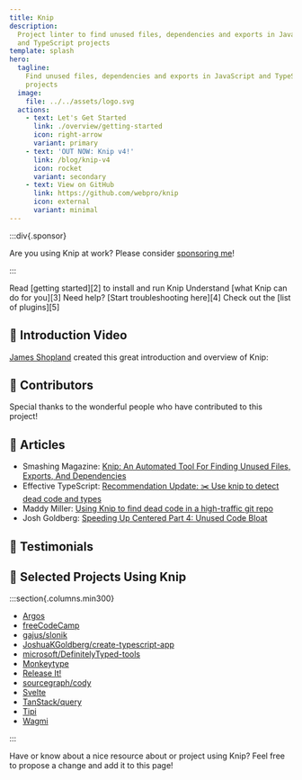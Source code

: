 ```yaml
---
title: Knip
description:
  Project linter to find unused files, dependencies and exports in JavaScript
  and TypeScript projects
template: splash
hero:
  tagline:
    Find unused files, dependencies and exports in JavaScript and TypeScript
    projects
  image:
    file: ../../assets/logo.svg
  actions:
    - text: Let's Get Started
      link: ./overview/getting-started
      icon: right-arrow
      variant: primary
    - text: 'OUT NOW: Knip v4!'
      link: /blog/knip-v4
      icon: rocket
      variant: secondary
    - text: View on GitHub
      link: https://github.com/webpro/knip
      icon: external
      variant: minimal
---
```



:::div{.sponsor}

Are you using Knip at work? Please consider [sponsoring me][1]!

:::

<CardGrid stagger>
  <Card title="Getting Started" icon="rocket">
    Read [getting started][2] to install and run Knip
  </Card>
  <Card title="Why Use Knip?" icon="approve-check">
    Understand [what Knip can do for you][3]
  </Card>
  <Card title="Troubleshooting" icon="warning">
    Need help? [Start troubleshooting here][4]
  </Card>
  <Card title="Plugins" icon="list-format">
    Check out the [list of plugins][5]
  </Card>
</CardGrid>

## 🧡 Introduction Video

[James Shopland](https://www.jamesshopland.com) created this great introduction
and overview of Knip:

<YouTube id="uhEkgWt-pUM" />

## 🧡 Contributors

Special thanks to the wonderful people who have contributed to this project!

<Contributors />

## 🧡 Articles

- Smashing Magazine: [Knip: An Automated Tool For Finding Unused Files, Exports,
  And Dependencies][6]
- Effective TypeScript: [Recommendation Update: ✂️ Use knip to detect dead code
  and types][7]
- Maddy Miller: [Using Knip to find dead code in a high-traffic git repo][8]
- Josh Goldberg: [Speeding Up Centered Part 4: Unused Code Bloat][9]

## 🧡 Testimonials

<Tweets />

## 🧡 Selected Projects Using Knip

:::section{.columns.min300}

- [Argos](https://github.com/argos-ci/argos)
- [freeCodeCamp](https://github.com/freeCodeCamp/freeCodeCamp)
- [gajus/slonik](https://github.com/gajus/slonik)
- [JoshuaKGoldberg/create-typescript-app](https://github.com/JoshuaKGoldberg/create-typescript-app)
- [microsoft/DefinitelyTyped-tools](https://github.com/microsoft/DefinitelyTyped-tools)
- [Monkeytype](https://github.com/monkeytypegame/monkeytype)
- [Release It!](https://github.com/release-it/release-it)
- [sourcegraph/cody](https://github.com/sourcegraph/cody)
- [Svelte](https://github.com/sveltejs/svelte)
- [TanStack/query](https://github.com/TanStack/query)
- [Tipi](https://github.com/runtipi/runtipi)
- [Wagmi](https://github.com/wevm/wagmi)

:::

Have or know about a nice resource about or project using Knip? Feel free to
propose a change and add it to this page!

[1]: https://github.com/sponsors/webpro
[2]: ./overview/getting-started.mdx
[3]: ./explanations/why-use-knip.md
[4]: ./guides/troubleshooting.md
[5]: ./reference/plugins.md
[6]:
  https://www.smashingmagazine.com/2023/08/knip-automated-tool-find-unused-files-exports-dependencies/
[7]: https://effectivetypescript.com/2023/07/29/knip/
[8]: https://madelinemiller.dev/blog/knip-dead-code/
[9]:
  https://www.joshuakgoldberg.com/blog/speeding-up-centered-part-4-unused-code-bloat/

